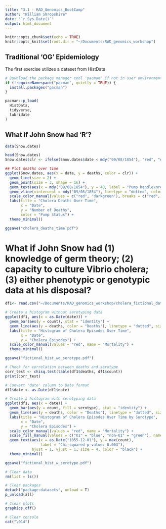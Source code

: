 ```yaml
---
title: "3.1 - RAD_Genomics_BootCamp"
author: "William Shropshire"
date: "`r Sys.Date()`"
output: html_document
---
```


```r
knitr::opts_chunk$set(echo = TRUE)
knitr::opts_knit$set(root.dir = "~/Documents/RAD_genomics_workshop")
```

## Traditional 'OG' Epidemiology 

The first exercise utilizes a dataset from HistData  
```r
# Download the package manager tool 'pacman' if not in user environment, otherwise ignore
if (!requireNamespace("pacman", quietly = TRUE)) {
  install.packages("pacman")
}

pacman::p_load(
  HistData,
  tidyverse,
  lubridate
)
```

## What if John Snow had 'R'? 

```r
data(Snow.dates)

head(Snow.dates)
Snow.dates$clr <- ifelse(Snow.dates$date < mdy("09/08/1854"), "red", "darkgreen")

## Plot deaths over time
ggplot(Snow.dates, aes(x = date, y = deaths, color = clr)) +
  geom_line(size = 2) +
  geom_point(size = 3, shape = 16) +
  geom_text(aes(x = mdy("09/08/1854"), y = 40, label = "Pump handle\nremoved Sept. 8"), vjust = -1, hjust = -0.25) +
  geom_vline(xintercept = mdy("09/08/1854"), linetype = "dotted", color = "red", size = 1) +  # Adding a vertical dotted line
  scale_color_manual(values = c("red", "darkgreen"), breaks = c("red", "darkgreen"), labels = c("Intact", "Removed")) +
  labs(title = "Cholera Deaths Over Time",
       x = "Date",
       y = "Number of Deaths",
       color = "Pump Status") +
  theme_minimal()

ggsave("cholera_deaths_time.pdf")
```

# What if John Snow had (1) knowledge of germ theory; (2) capacity to culture Vibrio cholera; (3) either phenotypic or genotypic data at his disposal?

```r
df1<- read.csv("~/Documents/RAD_genomics_workshop/cholera_fictional_data.csv")

# Create a histogram without serotyping data
ggplot(df1, aes(x = as.Date(date))) +
  geom_bar(aes(y = count), stat = "identity") +
  geom_line(aes(y = deaths, color = "Deaths"), linetype = "dotted", size = 1.5) +
  labs(title = "Histogram of Cholera Episodes Over Time",
       x = "Date",
       y = "Cholera Episodes") +
  scale_color_manual(values = "red", name = "Mortality") +
  theme_minimal()

ggsave("fictional_hist_wo_serotype.pdf")

# Check for correlation between deaths and serotype
corr_test <- chisq.test(table(df1$deaths, df1$count))
print(corr_test)

# Convert 'date' column to Date format
df1$date <- as.Date(df1$date)

# Create a histogram with serotyping data
ggplot(df1, aes(x = date)) +
  geom_bar(aes(y = count, fill = serotype), stat = "identity") +
  geom_line(aes(y = deaths, color = "Deaths"), linetype = "dotted", size = 1.5) +
  labs(title = "Histogram of Cholera Episodes Over Time by Serotype",
       x = "Date",
       y = "Cholera Episodes") +
  scale_color_manual(values = "red", name = "Mortality") +
  scale_fill_manual(values = c("O1" = "blue", "non-O1" = "green"), name = "Serotype") +
  geom_text(aes(x = as.Date("1855-12-01"), y = max(count), 
                label = "Chi-squared p-value: 0.003"),
            hjust = 1, vjust = 1, size = 4, color = "black") +
  theme_minimal()

ggsave("fictional_hist_w_serotype.pdf")
```

```r
# Clear data
rm(list = ls())  

# Clear packages
detach("package:datasets", unload = T)  
p_unload(all)  

# Clear plots
graphics.off()  

# Clear console
cat("\014") 
```
